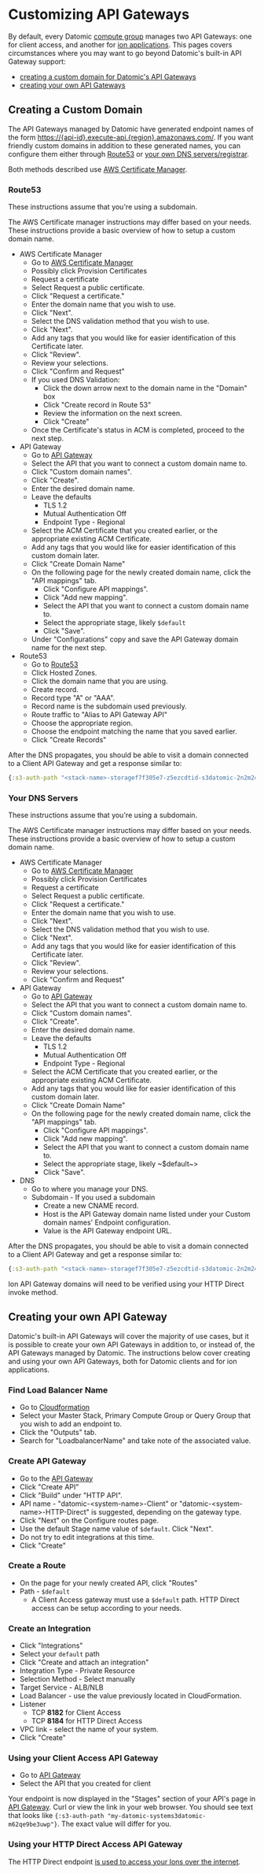 Customizing API Gateways
========================

By default, every Datomic [compute group](../whatis/architecture.html#compute-groups) manages two API Gateways: one for client access, and another for [ion applications](../ions/ions.html). This pages covers circumstances where you may want to go beyond Datomic's built-in API Gateway support:

- [creating a custom domain for Datomic's API Gateways](#custom-domain)
- [creating your own API Gateways](#creating-your-apigateway)

Creating a Custom Domain
------------------------

The API Gateways managed by Datomic have generated endpoint names of the form <https://{api-id}.execute-api.{region}.amazonaws.com/>. If you want friendly custom domains in addition to these generated names, you can configure them either through [Route53](#route-53) or [your own DNS servers/registrar](#users-dns).

Both methods described use [AWS Certificate Manager](https://console.aws.amazon.com/acm/home).



### Route53

These instructions assume that you're using a subdomain.

The AWS Certificate manager instructions may differ based on your needs. These instructions provide a basic overview of how to setup a custom domain name.

- AWS Certificate Manager 
    - Go to [AWS Certificate Manager](https://console.aws.amazon.com/acm/home)
    - Possibly click Provision Certificates
    - Request a certificate
    - Select Request a public certificate.
    - Click "Request a certificate."
    - Enter the domain name that you wish to use.
    - Click "Next".
    - Select the DNS validation method that you wish to use.
    - Click "Next".
    - Add any tags that you would like for easier identification of this Certificate later.
    - Click "Review".
    - Review your selections.
    - Click "Confirm and Request"
    - If you used DNS Validation: 
        - Click the down arrow next to the domain name in the "Domain" box
        - Click "Create record in Route 53"
        - Review the information on the next screen.
        - Click "Create"
    - Once the Certificate's status in ACM is completed, proceed to the next step.
- API Gateway 
    - Go to [API Gateway](https://console.aws.amazon.com/apigateway/main/apis)
    - Select the API that you want to connect a custom domain name to.
    - Click "Custom domain names".
    - Click "Create".
    - Enter the desired domain name.
    - Leave the defaults 
        - TLS 1.2
        - Mutual Authentication Off
        - Endpoint Type - Regional
    - Select the ACM Certificate that you created earlier, or the appropriate existing ACM Certificate.
    - Add any tags that you would like for easier identification of this custom domain later.
    - Click "Create Domain Name"
    - On the following page for the newly created domain name, click the "API mappings" tab. 
        - Click "Configure API mappings".
        - Click "Add new mapping".
        - Select the API that you want to connect a custom domain name to.
        - Select the appropriate stage, likely `$default`
        - Click "Save".
    - Under "Configurations" copy and save the API Gateway domain name for the next step.
- Route53 
    - Go to [Route53](https://console.aws.amazon.com/route53/v2/home)
    - Click Hosted Zones.
    - Click the domain name that you are using.
    - Create record.
    - Record type "A" or "AAA".
    - Record name is the subdomain used previously.
    - Route traffic to "Alias to API Gateway API"
    - Choose the appropriate region.
    - Choose the endpoint matching the name that you saved earlier.
    - Click "Create Records"

After the DNS propagates, you should be able to visit a domain connected to a Client API Gateway and get a response similar to:

```clojure
{:s3-auth-path "<stack-name>-storagef7f305e7-z5ezcdtid-s3datomic-2n2m24rzlu6al"}
```







### Your DNS Servers

These instructions assume that you're using a subdomain.

The AWS Certificate manager instructions may differ based on your needs. These instructions provide a basic overview of how to setup a custom domain name.

- AWS Certificate Manager 
    - Go to [AWS Certificate Manager](https://console.aws.amazon.com/acm/home)
    - Possibly click Provision Certificates
    - Request a certificate
    - Select Request a public certificate.
    - Click "Request a certificate."
    - Enter the domain name that you wish to use.
    - Click "Next".
    - Select the DNS validation method that you wish to use.
    - Click "Next".
    - Add any tags that you would like for easier identification of this Certificate later.
    - Click "Review".
    - Review your selections.
    - Click "Confirm and Request"
- API Gateway 
    - Go to [API Gateway](https://console.aws.amazon.com/apigateway/main/apis)
    - Select the API that you want to connect a custom domain name to.
    - Click "Custom domain names".
    - Click "Create".
    - Enter the desired domain name.
    - Leave the defaults 
        - TLS 1.2
        - Mutual Authentication Off
        - Endpoint Type - Regional
    - Select the ACM Certificate that you created earlier, or the appropriate existing ACM Certificate.
    - Add any tags that you would like for easier identification of this custom domain later.
    - Click "Create Domain Name"
    - On the following page for the newly created domain name, click the "API mappings" tab. 
        - Click "Configure API mappings".
        - Click "Add new mapping".
        - Select the API that you want to connect a custom domain name to.
        - Select the appropriate stage, likely ~$default~&gt;
        - Click "Save".
- DNS 
    - Go to where you manage your DNS.
    - Subdomain - If you used a subdomain 
        - Create a new CNAME record.
        - Host is the API Gateway domain name listed under your Custom domain names' Endpoint configuration.
        - Value is the API Gateway endpoint URL.

After the DNS propagates, you should be able to visit a domain connected to a Client API Gateway and get a response similar to:

```clojure
{:s3-auth-path "<stack-name>-storagef7f305e7-z5ezcdtid-s3datomic-2n2m24rzlu6al"}
```



Ion API Gateway domains will need to be verified using your HTTP Direct invoke method.







Creating your own API Gateway
-----------------------------

Datomic's built-in API Gateways will cover the majority of use cases, but it is possible to create your own API Gateways in addition to, or instead of, the API Gateways managed by Datomic. The instructions below cover creating and using your own API Gateways, both for Datomic clients and for ion applications.



### Find Load Balancer Name

- Go to [Cloudformation](https://console.aws.amazon.com/cloudformation/)
- Select your Master Stack, Primary Compute Group or Query Group that you wish to add an endpoint to.
- Click the "Outputs" tab.
- Search for "LoadbalancerName" and take note of the associated value.





### Create API Gateway

- Go to the [API Gateway](https://console.aws.amazon.com/apigateway/main/apis)
- Click "Create API"
- Click "Build" under "HTTP API".
- API name - "datomic-&lt;system-name&gt;-Client" or "datomic-&lt;system-name&gt;-HTTP-Direct" is suggested, depending on the gateway type.
- Click "Next" on the Configure routes page.
- Use the default Stage name value of `$default`. Click "Next".
- Do not try to edit integrations at this time.
- Click "Create"





### Create a Route

- On the page for your newly created API, click "Routes"
- Path - `$default`
    - A Client Access gateway must use a `$default` path. HTTP Direct access can be setup according to your needs.





### Create an Integration

- Click "Integrations"
- Select your `default` path
- Click "Create and attach an integration"
- Integration Type - Private Resource
- Selection Method - Select manually
- Target Service - ALB/NLB
- Load Balancer - use the value previously located in CloudFormation.
- Listener 
    - TCP ****8182**** for Client Access
    - TCP ****8184**** for HTTP Direct Access
- VPC link - select the name of your system.
- Click "Create"





### Using your Client Access API Gateway

- Go to [API Gateway](https://console.aws.amazon.com/apigateway/main/apis)
- Select the API that you created for client

Your endpoint is now displayed in the "Stages" section of your API's page in [API Gateway](https://console.aws.amazon.com/apigateway/main/apis). Curl or view the link in your web browser. You should see text that looks like `{:s3-auth-path "my-datomic-systems3datomic-m62qe9be3uwp"}`. The exact value will differ for you.





### Using your HTTP Direct Access API Gateway

The HTTP Direct endpoint [is used to access your Ions over the internet](../ions-tutorial/entry-points.html#http-direct).